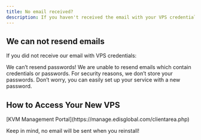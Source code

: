 ```yaml
---
title: No email received?
description: If you haven't received the email with your VPS credentials, there's no need to worry. Install it with fresh password and the OS of your choice. Instructions for installing Linux/Windows are provided.
---
```



## We can not resend emails

If you did not receive our email with VPS credentials:

<Info> We can’t resend passwords! We are unable to resend emails which contain credentials or passwords. For security reasons, we don’t store your passwords. Don’t worry, you can easily set up your service with a new password. </Info>

## How to Access Your New VPS

<Steps>
  <Step title="Log in to your">
    [KVM Management Portal](https://manage.edisglobal.com/clientarea.php)
  </Step>

  <Step title="Locate your VPS in the Services tab" />

  <Step title="Reinstall your VPS with a fresh OS and your own password">
    <CtaButton label="How to Install Linux or Windows" link="/vps-management/autoinstall-reinstall-install-vps-linux-windows" />
  </Step>
</Steps>

<Info>Keep in mind, no email will be sent when you reinstall!</Info>